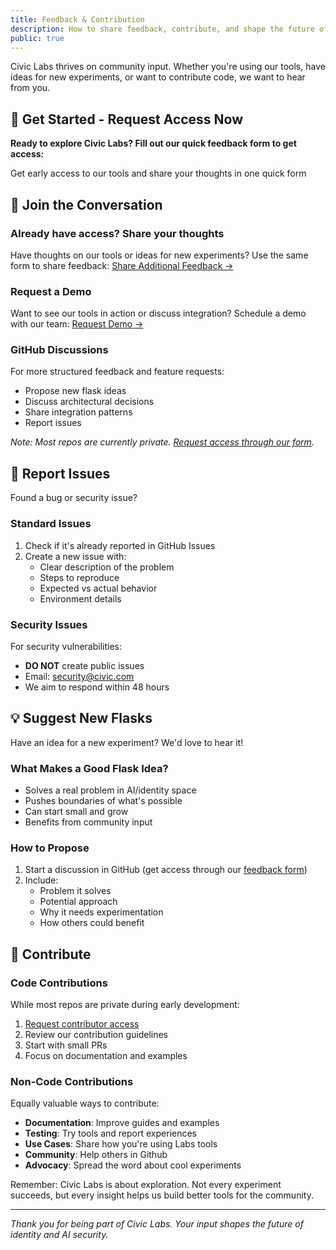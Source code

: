 ```yaml
---
title: Feedback & Contribution
description: How to share feedback, contribute, and shape the future of Civic Labs
public: true
---
```



Civic Labs thrives on community input. Whether you're using our tools, have ideas for new experiments, or want to contribute code, we want to hear from you.

## 🚀 Get Started - Request Access Now

**Ready to explore Civic Labs? Fill out our quick feedback form to get access:**

<Card title="Request Access & Share Feedback" icon="rocket" href="https://civickey.typeform.com/to/uVH7CWJ5">
  Get early access to our tools and share your thoughts in one quick form
</Card>

## 💬 Join the Conversation

### Already have access? Share your thoughts
Have thoughts on our tools or ideas for new experiments? Use the same form to share feedback:
[Share Additional Feedback →](https://civickey.typeform.com/to/uVH7CWJ5)

### Request a Demo
Want to see our tools in action or discuss integration? Schedule a demo with our team:
[Request Demo →](https://calendly.com/danbk/30-minute-meeting-clone)

### GitHub Discussions
For more structured feedback and feature requests:
- Propose new flask ideas
- Discuss architectural decisions
- Share integration patterns
- Report issues

*Note: Most repos are currently private. [Request access through our form](https://civickey.typeform.com/to/uVH7CWJ5).*

## 🐛 Report Issues

Found a bug or security issue?

### Standard Issues
1. Check if it's already reported in GitHub Issues
2. Create a new issue with:
   - Clear description of the problem
   - Steps to reproduce
   - Expected vs actual behavior
   - Environment details

### Security Issues
For security vulnerabilities:
- **DO NOT** create public issues
- Email: security@civic.com
- We aim to respond within 48 hours

## 💡 Suggest New Flasks

Have an idea for a new experiment? We'd love to hear it!

### What Makes a Good Flask Idea?
- Solves a real problem in AI/identity space
- Pushes boundaries of what's possible
- Can start small and grow
- Benefits from community input

### How to Propose
1. Start a discussion in GitHub (get access through our [feedback form](https://civickey.typeform.com/to/uVH7CWJ5))
2. Include:
   - Problem it solves
   - Potential approach
   - Why it needs experimentation
   - How others could benefit

## 🤝 Contribute

### Code Contributions
While most repos are private during early development:
1. [Request contributor access](https://civickey.typeform.com/to/uVH7CWJ5)
2. Review our contribution guidelines
3. Start with small PRs
4. Focus on documentation and examples

### Non-Code Contributions
Equally valuable ways to contribute:
- **Documentation**: Improve guides and examples
- **Testing**: Try tools and report experiences
- **Use Cases**: Share how you're using Labs tools
- **Community**: Help others in Github
- **Advocacy**: Spread the word about cool experiments

Remember: Civic Labs is about exploration. Not every experiment succeeds, but every insight helps us build better tools for the community.

---

*Thank you for being part of Civic Labs. Your input shapes the future of identity and AI security.*